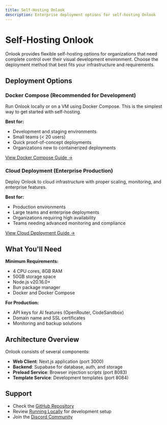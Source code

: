 ```yaml
---
title: Self-Hosting Onlook
description: Enterprise deployment options for self-hosting Onlook
---
```


# Self-Hosting Onlook

Onlook provides flexible self-hosting options for organizations that need complete control over their visual development environment. Choose the deployment method that best fits your infrastructure and requirements.

## Deployment Options

### Docker Compose (Recommended for Development)
Run Onlook locally or on a VM using Docker Compose. This is the simplest way to get started with self-hosting.

**Best for:**
- Development and staging environments
- Small teams (< 20 users)
- Quick proof-of-concept deployments
- Organizations new to containerized deployments

[View Docker Compose Guide →](/self-hosting/docker-compose)

### Cloud Deployment (Enterprise Production)
Deploy Onlook to cloud infrastructure with proper scaling, monitoring, and enterprise features.

**Best for:**
- Production environments
- Large teams and enterprise deployments
- Organizations requiring high availability
- Teams needing advanced monitoring and compliance

[View Cloud Deployment Guide →](/self-hosting/cloud-deployment)

## What You'll Need

**Minimum Requirements:**
- 4 CPU cores, 8GB RAM
- 50GB storage space
- Node.js v20.16.0+
- Bun package manager
- Docker and Docker Compose

**For Production:**
- API keys for AI features (OpenRouter, CodeSandbox)
- Domain name and SSL certificates
- Monitoring and backup solutions

## Architecture Overview

Onlook consists of several components:

- **Web Client**: Next.js application (port 3000)
- **Backend**: Supabase for database, auth, and storage
- **Preload Service**: Browser injection scripts (port 8083)
- **Template Service**: Development templates (port 8084)

## Support

- Check the [GitHub Repository](https://github.com/onlook-dev/onlook)
- Review [Running Locally](/docs/developers/running-locally) for development setup
- Join the [Discord Community](https://discord.gg/onlook)